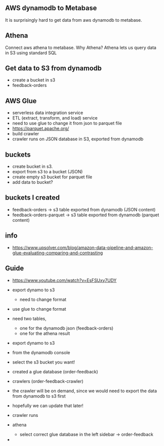 ## AWS dynamodb to Metabase

It is surprisingly hard to get data from aws dynamodb to metabase.

## Athena
Connect aws athena to metabase.
Why Athena?
Athena lets us query data in S3 using standard SQL

## Get data to S3 from dynamodb
- create a bucket in s3
- feedback-orders

## AWS Glue
- serverless data integration service
- ETL (extract, transform, and load) service
- need to use glue to change it from json to parquet file
- https://parquet.apache.org/
- build crawler
- crawler runs on JSON database in S3, exported from dynamodb


## buckets
- create bucket in s3.
- export from s3 to a bucket (JSON)
- create empty s3 bucket for parquet file 
- add data to bucket?

## buckets I created
- feedback-orders -> s3 table exported from dynamodb (JSON content)
- feedback-orders-parquet -> s3 table exported from dynamodb (parquet content)


## info
- https://www.upsolver.com/blog/amazon-data-pipeline-and-amazon-glue-evaluating-comparing-and-contrasting



## Guide
- https://www.youtube.com/watch?v=EsFSUxy7UDY
- export dynamo to s3
  - need to change format
- use glue to change format

- need two tables, 
  - one for the dynamodb json (feedback-orders)
  - one for the athena result


- export dynamo to s3
- from the dynamodb console
- select the s3 bucket you want!
 
- created a glue database (order-feedback)
- crawlers (order-feedback-crawler)
- the crawler will be on demand, since we would need to export the data from dynamodb to s3 first
- hopefully we can update that later!
- crawler runs

- athena
  - select correct glue database in the left sidebar -> order-feedback
-  


